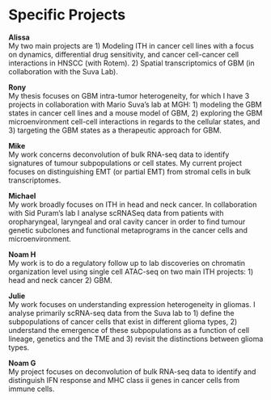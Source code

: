 # Specific Projects {#projects}

**Alissa**  
My two main projects are 1) Modeling ITH in cancer cell lines with a focus on dynamics, differential drug sensitivity, and cancer cell-cancer cell interactions in HNSCC (with Rotem). 2) Spatial transcriptomics of GBM (in collaboration with the Suva Lab).

**Rony**  
My thesis focuses on GBM intra-tumor heterogeneity, for which I have 3 projects in collaboration with Mario Suva’s lab at MGH: 1) modeling the GBM states in cancer cell lines and a mouse model of GBM, 2) exploring the GBM microenvironment cell-cell interactions in regards to the cellular states, and 3) targeting the GBM states as a therapeutic approach for GBM.

**Mike**  
My work concerns deconvolution of bulk RNA-seq data to identify signatures of tumour subpopulations or cell states.  My current project focuses on distinguishing EMT (or partial EMT) from stromal cells in bulk transcriptomes.

**Michael**  
My work broadly focuses on ITH in head and neck cancer. In collaboration with Sid Puram’s lab I analyse scRNASeq data from patients with oropharyngeal, laryngeal and oral cavity cancer in order to find tumour genetic subclones and functional metaprograms in the cancer cells and microenvironment.

**Noam H**  
My work is to do a regulatory follow up to lab discoveries on chromatin organization level using single cell ATAC-seq on two main ITH projects: 1) head and neck cancer 2) GBM.

**Julie**  
My work focuses on understanding expression heterogeneity in gliomas. I analyse primarily scRNA-seq data from the Suva lab to 1) define the subpopulations of cancer cells that exist in different glioma types, 2) understand the emergence of these subpopulations as a function of cell lineage, genetics and the TME and 3) revisit the distinctions between glioma types. 

**Noam G**  
My project focuses on deconvolution of bulk RNA-seq data to identify and distinguish IFN response and MHC class ii genes in cancer cells from immune cells. 

